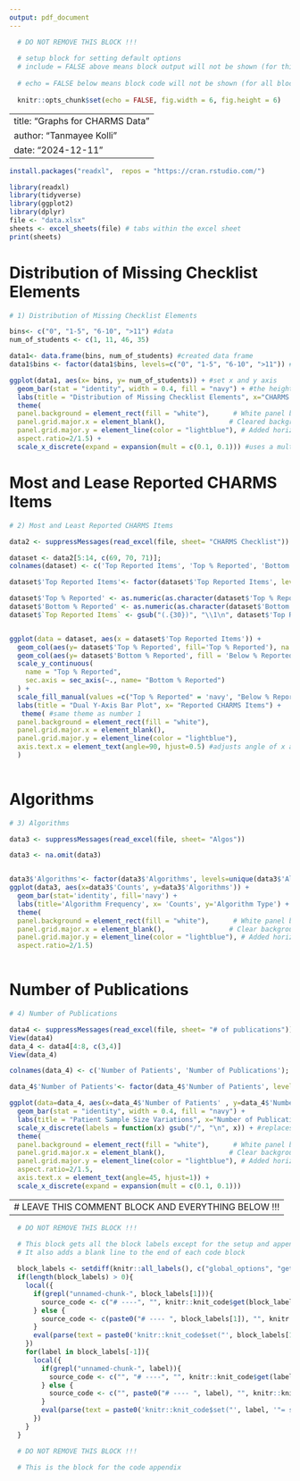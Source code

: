 ---
output: pdf_document
---

```{r global_options, echo = FALSE, include = FALSE}

  # DO NOT REMOVE THIS BLOCK !!!
  
  # setup block for setting default options
  # include = FALSE above means block output will not be shown (for this block)
  
  # echo = FALSE below means block code will not be shown (for all blocks)
  
  knitr::opts_chunk$set(echo = FALSE, fig.width = 6, fig.height = 6)

```

---
title: "Graphs for CHARMS Data"
author: "Tanmayee Kolli"
date: "2024-12-11"
---


```{r block1, eval = TRUE}
install.packages("readxl",  repos = "https://cran.rstudio.com/")

library(readxl)
library(tidyverse)
library(ggplot2)
library(dplyr)
file <- "data.xlsx"
sheets <- excel_sheets(file) # tabs within the excel sheet
print(sheets)
```

# Distribution of Missing Checklist Elements
```{r block2, eval = TRUE}
# 1) Distribution of Missing Checklist Elements

bins<- c("0", "1-5", "6-10", ">11") #data
num_of_students <- c(1, 11, 46, 35)

data1<- data.frame(bins, num_of_students) #created data frame
data1$bins <- factor(data1$bins, levels=c("0", "1-5", "6-10", ">11")) #created levels to keep a certain order. Levels are possible values for factors

ggplot(data1, aes(x= bins, y= num_of_students)) + #set x and y axis
  geom_bar(stat = "identity", width = 0.4, fill = "navy") + #the height of the bar is the stated value, or 'identity'
  labs(title = "Distribution of Missing Checklist Elements", x="CHARMS Missing Elements", y= "Number of Studies") +
  theme(
  panel.background = element_rect(fill = "white"),      # White panel background
  panel.grid.major.x = element_blank(),                # Cleared background
  panel.grid.major.y = element_line(color = "lightblue"), # Added horizontal blue gridlines
  aspect.ratio=2/1.5) +
  scale_x_discrete(expand = expansion(mult = c(0.1, 0.1))) #uses a multiplier of 0.1 to decrease the size of the x-axis, leaving 10% of the axis on the edges
```

# Most and Lease Reported CHARMS Items
```{r block3, eval = TRUE}
# 2) Most and Least Reported CHARMS Items

data2 <- suppressMessages(read_excel(file, sheet= "CHARMS Checklist")) #getting data from excel sheet

dataset <- data2[5:14, c(69, 70, 71)];
colnames(dataset) <- c('Top Reported Items', 'Top % Reported', 'Bottom % Reported')

dataset$'Top Reported Items'<- factor(dataset$'Top Reported Items', levels=unique(dataset$'Top Reported Items'))

dataset$'Top % Reported' <- as.numeric(as.character(dataset$'Top % Reported'))
dataset$'Bottom % Reported' <- as.numeric(as.character(dataset$'Bottom % Reported')) #ensuring these columns have numerical data
dataset$`Top Reported Items` <- gsub("(.{30})", "\\1\n", dataset$'Top Reported Items') #ensures groups of 30 characters max are on each line


ggplot(data = dataset, aes(x = dataset$'Top Reported Items')) +
  geom_col(aes(y= dataset$'Top % Reported', fill='Top % Reported'), na.rm=TRUE, width=0.4, position = position_dodge(width=0.6)) +
  geom_col(aes(y= dataset$'Bottom % Reported', fill = 'Below % Reported'), na.rm=TRUE, width=0.4, position = position_dodge(width=0.6)) +
  scale_y_continuous(
    name = "Top % Reported",
    sec.axis = sec_axis(~., name= "Bottom % Reported")
  ) +
  scale_fill_manual(values =c("Top % Reported" = 'navy', "Below % Reported" = 'red'), name='Legend') +
  labs(title = "Dual Y-Axis Bar Plot", x= "Reported CHARMS Items") +
   theme( #same theme as number 1
  panel.background = element_rect(fill = "white"),      
  panel.grid.major.x = element_blank(),                
  panel.grid.major.y = element_line(color = "lightblue"), 
  axis.text.x = element_text(angle=90, hjust=0.5) #adjusts angle of x axis elements, hjust=0.5 centers the words
  ) 
  
```


# Algorithms
```{r}
# 3) Algorithms

data3 <- suppressMessages(read_excel(file, sheet= "Algos"))

data3 <- na.omit(data3)


data3$'Algorithms'<- factor(data3$'Algorithms', levels=unique(data3$'Algorithms')) # defining levels to be the unique order of algos
ggplot(data3, aes(x=data3$'Counts', y=data3$'Algorithms')) +
  geom_bar(stat='identity', fill='navy') +
  labs(title='Algorithm Frequency', x= 'Counts', y='Algorithm Type') +
  theme(
  panel.background = element_rect(fill = "white"),      # White panel background
  panel.grid.major.x = element_blank(),                # Clear background
  panel.grid.major.y = element_line(color = "lightblue"), # Added horizontal blue gridlines
  aspect.ratio=2/1.5) 
  

```

# Number of Publications
```{r}
# 4) Number of Publications

data4 <- suppressMessages(read_excel(file, sheet= "# of publications"))
View(data4)
data_4 <- data4[4:8, c(3,4)]
View(data_4)

colnames(data_4) <- c('Number of Patients', 'Number of Publications'); 

data_4$'Number of Patients'<- factor(data_4$'Number of Patients', levels=unique(data_4$'Number of Patients'))

ggplot(data=data_4, aes(x=data_4$'Number of Patients' , y=data_4$'Number of Publications')) +
  geom_bar(stat = "identity", width = 0.4, fill = "navy") +
  labs(title = "Patient Sample Size Variations", x="Number of Publications", y= "Number of Patients") +
  scale_x_discrete(labels = function(x) gsub("/", "\n", x)) + #replaces spaces between words with a line break
  theme(
  panel.background = element_rect(fill = "white"),      # White panel background
  panel.grid.major.x = element_blank(),                # Clear background
  panel.grid.major.y = element_line(color = "lightblue"), # Added horizontal blue gridlines
  aspect.ratio=2/1.5,
  axis.text.x = element_text(angle=45, hjust=1)) +
  scale_x_discrete(expand = expansion(mult = c(0.1, 0.1)))

```


---
# LEAVE THIS COMMENT BLOCK AND EVERYTHING BELOW !!!
---
\newpage

```{r get_labels, echo = FALSE, include = TRUE}
  
  # DO NOT REMOVE THIS BLOCK !!!

  # This block gets all the block labels except for the setup and appendix blocks (and its own)
  # It also adds a blank line to the end of each code block
  
  block_labels <- setdiff(knitr::all_labels(), c("global_options", "get_labels", "code_appendix"))
  if(length(block_labels) > 0){
    local({
      if(grepl("unnamed-chunk-", block_labels[1])){
        source_code <- c("# ----", "", knitr::knit_code$get(block_labels[1]))
      } else {
        source_code <- c(paste0("# ---- ", block_labels[1]), "", knitr::knit_code$get(block_labels[1]))
      }
      eval(parse(text = paste0('knitr::knit_code$set("', block_labels[1], '"= source_code)')))
    })
    for(label in block_labels[-1]){
      local({
        if(grepl("unnamed-chunk-", label)){
          source_code <- c("", "# ----", "", knitr::knit_code$get(label))
        } else {
          source_code <- c("", paste0("# ---- ", label), "", knitr::knit_code$get(label))
        }
        eval(parse(text = paste0('knitr::knit_code$set("', label, '"= source_code)')))
      })
    }
  }

```

```{r code_appendix, ref.label = block_labels, echo = TRUE, eval = FALSE, class.output = "shadebox"}

  # DO NOT REMOVE THIS BLOCK !!!

  # This is the block for the code appendix

```